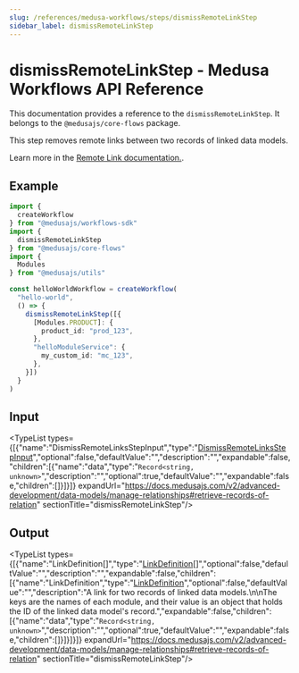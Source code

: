 ```yaml
---
slug: /references/medusa-workflows/steps/dismissRemoteLinkStep
sidebar_label: dismissRemoteLinkStep
---
```



# dismissRemoteLinkStep - Medusa Workflows API Reference

This documentation provides a reference to the `dismissRemoteLinkStep`. It belongs to the `@medusajs/core-flows` package.

This step removes remote links between two records of linked data models.

Learn more in the [Remote Link documentation.](https://docs.medusajs.com/v2/advanced-development/modules/remote-link#dismiss-link).

## Example

```ts
import {
  createWorkflow
} from "@medusajs/workflows-sdk"
import {
  dismissRemoteLinkStep
} from "@medusajs/core-flows"
import {
  Modules
} from "@medusajs/utils"

const helloWorldWorkflow = createWorkflow(
  "hello-world",
  () => {
    dismissRemoteLinkStep([{
      [Modules.PRODUCT]: {
        product_id: "prod_123",
      },
      "helloModuleService": {
        my_custom_id: "mc_123",
      },
    }])
  }
)
```

## Input

<TypeList types={[{"name":"DismissRemoteLinksStepInput","type":"[DismissRemoteLinksStepInput](../../../../types/core_flows.DismissRemoteLinksStepInput/page.mdx)","optional":false,"defaultValue":"","description":"","expandable":false,"children":[{"name":"data","type":"`Record<string, unknown>`","description":"","optional":true,"defaultValue":"","expandable":false,"children":[]}]}]} expandUrl="https://docs.medusajs.com/v2/advanced-development/data-models/manage-relationships#retrieve-records-of-relation" sectionTitle="dismissRemoteLinkStep"/>

## Output

<TypeList types={[{"name":"LinkDefinition[]","type":"[LinkDefinition](../../../../../modules_sdk/types/modules_sdk.LinkDefinition/page.mdx)[]","optional":false,"defaultValue":"","description":"","expandable":false,"children":[{"name":"LinkDefinition","type":"[LinkDefinition](../../../../../modules_sdk/types/modules_sdk.LinkDefinition/page.mdx)","optional":false,"defaultValue":"","description":"A link for two records of linked data models.\n\nThe keys are the names of each module, and their value is an object that holds the ID of the linked data model's record.","expandable":false,"children":[{"name":"data","type":"`Record<string, unknown>`","description":"","optional":true,"defaultValue":"","expandable":false,"children":[]}]}]}]} expandUrl="https://docs.medusajs.com/v2/advanced-development/data-models/manage-relationships#retrieve-records-of-relation" sectionTitle="dismissRemoteLinkStep"/>
